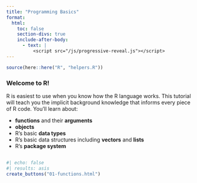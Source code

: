 ```yaml
---
title: "Programming Basics"
format:
  html: 
    toc: false
    section-divs: true
    include-after-body: 
      - text: |
          <script src="/js/progressive-reveal.js"></script>
---
```


```r
source(here::here("R", "helpers.R"))
```

### Welcome to R! {.no-hide}

R is easiest to use when you know how the R language works. This tutorial will teach you the implicit background knowledge that informs every piece of R code. You'll learn about:

* **functions** and their **arguments**
* **objects**
* R's basic **data types** 
* R's basic data structures including **vectors** and **lists**
* R's **package system**

##

```r
#| echo: false
#| results: asis
create_buttons("01-functions.html")
```
